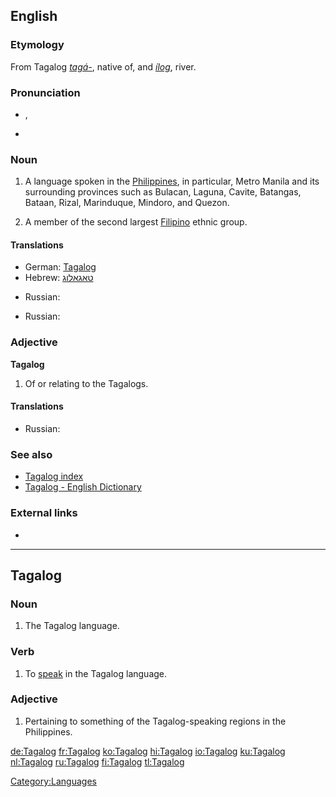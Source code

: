 ==English==

===Etymology===
From Tagalog ''[[tagá-]]'', native of, and ''[[ílog]]'', river.

===Pronunciation===
* {{IPA|/tɑːˈgɑː.lɑːg/|/təːˈgɑː.lɑːg/}}, {{SAMPA|/tA"gA:.lAg/}}
* {{enPR|tä.gäˈ.log}}

===Noun===
{{wikipedia|Tagalog language}}
{{wikipedia|Tagalog people}}
{{en-noun|s|-}}

# {{uncountable}} A language spoken in the [[Philippines]], in particular, Metro Manila and its surrounding provinces such as Bulacan, Laguna, Cavite, Batangas, Bataan, Rizal, Marinduque, Mindoro, and Quezon.
# {{countable}} A member of the second largest [[Filipino]] ethnic group.

====Translations====
{{trans-top|language}}
* German: [[Tagalog]]
* Hebrew: [[טאגאלוג]]
{{trans-mid}}
* Russian: {{t|ru|тагaльский|tr=tagál’skij|m}}
{{trans-bottom}}

{{trans-top|member of the largest Filipino ethnic group}}
* Russian: {{t|ru|тагaл|tr=tagál|m}}
{{trans-mid}}
{{trans-bottom}}

===Adjective===
'''Tagalog'''

# Of or relating to the Tagalogs.

====Translations====
{{trans-top|of or relating to the Tagalogs}}
* Russian: {{t|ru|тагaльский|tr=tagál’skij}}
{{trans-mid}}
{{trans-bottom}}

===See also===
{{interwiktionary|code=tl}}
* [[Index:Tagalog|Tagalog index]]
* [http://www.tagalog-dictionary.com Tagalog - English Dictionary]
<!--*[[Filipino]], [[Pilipino]]
* [[Wiktionary:Filipino index|Filipino index]]-->

===External links===
* {{ISO 639|link=Ethnologue|1code=tl|code=tgl}}

[[Category:Languages]]

----

==Tagalog==

===Noun===
{{tl-noun}}
# The Tagalog language.

===Verb===
{{infl|tl|verb}}

# To [[speak]] in the Tagalog language.

===Adjective===
{{infl|tl|adjective}}

# Pertaining to something of the Tagalog-speaking regions in the Philippines.

[[de:Tagalog]]
[[fr:Tagalog]]
[[ko:Tagalog]]
[[hi:Tagalog]]
[[io:Tagalog]]
[[ku:Tagalog]]
[[nl:Tagalog]]
[[ru:Tagalog]]
[[fi:Tagalog]]
[[tl:Tagalog]]